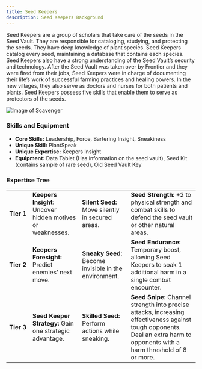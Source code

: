 ```yaml
---
title: Seed Keepers
description: Seed Keepers Background
---
```


Seed Keepers are a group of scholars that take care of the seeds in the Seed Vault. They are responsible for cataloging, studying, and protecting the seeds. They have deep knowledge of plant species. Seed Keepers catalog every seed, maintaining a database that contains each species. Seed Keepers also have a strong understanding of the Seed Vault’s security and technology. After the Seed Vault was taken over by Frontier and they were fired from their jobs, Seed Keepers were in charge of documenting their life’s work of successful farming practices and healing powers. In the new villages, they also serve as doctors and nurses for both patients and plants. Seed Keepers possess five skills that enable them to serve as protectors of the seeds. 

![Image of Scavenger](../../../assets/gronn-verden/woodland-seedkeeper.jpg)

### Skills and Equipment
- **Core Skills:** Leadership, Force, Bartering Insight, Sneakiness
- **Unique Skill:** PlantSpeak
- **Unique Expertise:** Keepers Insight
- **Equipment:** Data Tablet (Has information on the seed vault), Seed Kit (contains sample of rare seed), Old Seed Vault Key

### Expertise Tree
|   |   |   |   |
|---|---|---|---|
| **Tier&nbsp;1** | **Keepers Insight:** Uncover hidden motives or weaknesses. | **Silent Seed:** Move silently in secured areas.      | **Seed Strength:** +2 to physical strength and combat skills to defend the seed vault or other natural areas.                                                                |
| **Tier&nbsp;2** | **Keepers Foresight:** Predict enemies’ next move.         | **Sneaky Seed:** Become invisible in the environment. | **Seed Endurance:** Temporary boost, allowing Seed Keepers to soak 1 additional harm in a single combat encounter.                                                           |
| **Tier&nbsp;3** | **Seed Keeper Strategy:** Gain one strategic advantage.    | **Skilled Seed:** Perform actions while sneaking.     | **Seed Snipe:** Channel strength into precise attacks, increasing effectiveness against tough opponents. Deal an extra harm to opponents with a harm threshold of 8 or more. |
